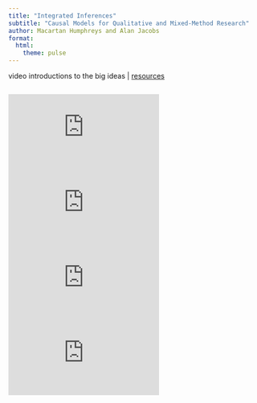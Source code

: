 ```yaml
---
title: "Integrated Inferences"
subtitle: "Causal Models for Qualitative and Mixed-Method Research"
author: Macartan Humphreys and Alan Jacobs
format:
  html: 
    theme: pulse
---
```



video introductions to the big ideas | [resources](https://integrated-inferences.github.io/)


<style>
.video-container {
  display: flex;
  flex-wrap: wrap;
  justify-content: center;
  gap: 10px;
}
.video-item {
  width: 85%;
  text-align: center;
}
.video-item iframe {
  width: 100%;
  aspect-ratio: 16/9;
}
</style>


<div class="video-container">
  <iframe src="https://www.youtube.com/embed/mRAkP7ZC9G4?rel=0&modestbranding=1&showinfo=0" frameborder="0" allow="accelerometer; autoplay; clipboard-write; encrypted-media; gyroscope; picture-in-picture" allowfullscreen></iframe>
  <iframe src="https://www.youtube.com/embed/ysl4_WAGlYU?rel=0&modestbranding=1&showinfo=0" frameborder="0" allow="accelerometer; autoplay; clipboard-write; encrypted-media; gyroscope; picture-in-picture" allowfullscreen></iframe>
  <iframe src="https://www.youtube.com/embed/ed6IWHybkVM?rel=0&modestbranding=1&showinfo=0" frameborder="0" allow="accelerometer; autoplay; clipboard-write; encrypted-media; gyroscope; picture-in-picture" allowfullscreen></iframe>
  <iframe src="https://www.youtube.com/embed/3pVfE-XXwUk?rel=0&modestbranding=1&showinfo=0" frameborder="0" allow="accelerometer; autoplay; clipboard-write; encrypted-media; gyroscope; picture-in-picture" allowfullscreen></iframe>
</div>



